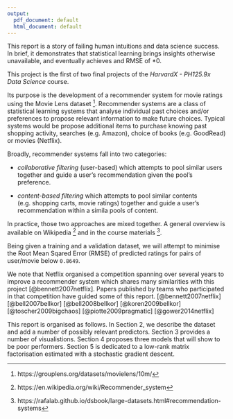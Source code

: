 ```yaml
---
output:
  pdf_document: default
  html_document: default
---
```


This report is a story of failing human intuitions and data science success. In brief, it demonstrates that statistical learning brings insights otherwise unavailable, and eventually achieves and RMSE of *0.

This project is the first of two final projects of the _HarvardX - PH125.9x Data Science_ course.

Its purpose is the development of a recommender system for movie ratings using the Movie Lens dataset ^[https://grouplens.org/datasets/movielens/10m/]. Recommender systems are a class of statistical learning systems that analyse individual past choices and/or preferences to propose relevant information to make future choices. Typical systems would be propose additional items to purchase knowing past shopping activity, searches (e.g. Amazon), choice of books (e.g. GoodRead) or movies (Netflix). 

Broadly, recommender systems fall into two categories:

- _collaborative filtering_ (user-based) which attempts to pool similar users together and guide a user's recommendation given the pool's preference. 

- _content-based filtering_ which attempts to pool similar contents (e.g. shopping carts, movie ratings) together and guide a user's recommendation within a simila pools of content.

In practice, those two approaches are mixed together. A general overview is available on Wikipedia ^[https://en.wikipedia.org/wiki/Recommender_system] and in the course materials ^[https://rafalab.github.io/dsbook/large-datasets.html#recommendation-systems].


Being given a training and a validation dataset, we will attempt to minimise the Root Mean Sqared Error (RMSE) of predicted ratings for pairs of user/movie below `0.8649`.

We note that Netflix organised a competition spanning over several years to improve a recommender system which shares many similarities with this project [@bennett2007netflix]. Papers published by teams who participated in that competition have guided some of this report. [@bennett2007netflix] [@bell2007bellkor] [@bell2008bellkor] [@koren2009bellkor] [@toscher2009bigchaos] [@piotte2009pragmatic] [@gower2014netflix]


This report is organised as follows. In Section 2, we describe the dataset and add a number of possibly relevant predictors. Section 3 provides a number of visualistions. Section 4 proposes three models that will show to be poor performers. Section 5 is dedicated to a low-rank matrix factorisation estimated with a stochastic gradient descent.

